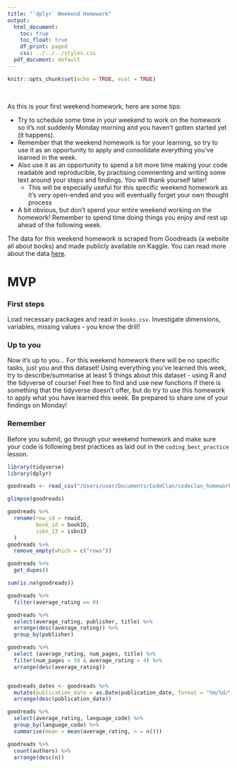 ```yaml
---
title: "`dplyr` Weekend Homework"
output:
  html_document:
    toc: true
    toc_float: true
    df_print: paged
    css: ../../../styles.css
  pdf_document: default
---
```


```r
knitr::opts_chunk$set(echo = TRUE, eval = TRUE)
```
<br>



As this is your first weekend homework, here are some tips: 

* Try to schedule some time in your weekend to work on the homework so it's not suddenly Monday morning and you haven't gotten started yet (it happens).
* Remember that the weekend homework is for your learning, so try to use it as an opportunity to apply and consolidate everything you've learned in the week.
* Also use it as an opportunity to spend a bit more time making your code readable and reproducible, by practising commenting and writing some text around your steps and findings. You will thank yourself later! 
  * This will be especially useful for this specific weekend homework as it's very open-ended and you will eventually forget your own thought process
* A bit obvious, but don't spend your entire weekend working on the homework! Remember to spend time doing things you enjoy and rest up ahead of the following week.

The data for this weekend homework is scraped from Goodreads (a website all about books) and made publicly available on Kaggle. You can read more about the data [here](https://www.kaggle.com/jealousleopard/goodreadsbooks).

# MVP

### First steps

Load necessary packages and read in `books.csv`. Investigate dimensions, variables, missing values - you know the drill!

### Up to you

Now it's up to you... For this weekend homework there will be no specific tasks, just you and this dataset! Using everything you've learned this week, try to describe/summarise at least 5 things about this dataset - using R and the tidyverse of course! Feel free to find and use new functions if there is something that the tidyverse doesn't offer, but do try to use this homework to apply what you have learned this week. Be prepared to share one of your findings on Monday!

### Remember

Before you submit, go through your weekend homework and make sure your code is following best practices as laid out in the `coding_best_practice` lesson.

```r
library(tidyverse)
library(dplyr)
```


```r
goodreads <- read_csv("/Users/user/Documents/CodeClan/codeclan_homework_AlisaTunonen/week_1/weekend/data/books.csv")
```

```r
glimpse(goodreads)
```

```r
goodreads %>% 
  rename(row_id = rowid,
         book_id = bookID,
         isbn_13 = isbn13
  )
goodreads %>% 
  remove_empty(which = c("rows"))

goodreads %>% 
  get_dupes()

```

```r
sum(is.na(goodreads))

goodreads %>% 
  filter(average_rating == 0)
```

```r
goodreads %>%
  select(average_rating, publisher, title) %>%
  arrange(desc(average_rating)) %>%
  group_by(publisher)
```

```r
goodreads %>%
  select (average_rating, num_pages, title) %>%
  filter(num_pages < 50 & average_rating > 4) %>%
  arrange(desc(average_rating))
```

```r

```



```r
goodreads_dates <- goodreads %>%
  mutate(publication_date = as.Date(publication_date, format = "%m/%d/%Y")) %>%
  arrange(desc(publication_date))

```



```r
goodreads %>%
  select(average_rating, language_code) %>%
  group_by(language_code) %>%
  summarise(mean = mean(average_rating, n = n()))

```

```r
goodreads %>%
  count(authors) %>%
  arrange(desc(n))

```

